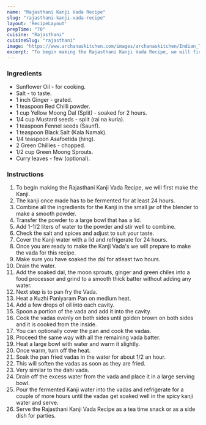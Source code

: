 ---
name: "Rajasthani Kanji Vada Recipe"
slug: "rajasthani-kanji-vada-recipe"
layout: 'RecipeLayout'
prepTime: "70"
cuisine: "Rajasthani"
cuisineSlug: "rajasthani"
image: "https://www.archanaskitchen.com/images/archanaskitchen/Indian_Tea_Time_Snacks/Rasjasthani_Vegetarian_Kanji_Vada_Marwari_Recipe_Archanas_Kitchen-1.jpg"
excerpt: "To begin making the Rajasthani Kanji Vada Recipe, we will first make the Kanji"
---

### Ingredients

- Sunflower Oil - for cooking.
- Salt - to taste.
- 1 inch Ginger - grated.
- 1 teaspoon Red Chilli powder.
- 1 cup Yellow Moong Dal (Split) - soaked for 2 hours.
- 1/4 cup Mustard seeds - split (rai na kuria).
- 1 teaspoon Fennel seeds (Saunf).
- 1 teaspoon Black Salt (Kala Namak).
- 1/4 teaspoon Asafoetida (hing).
- 2 Green Chillies - chopped.
- 1/2 cup Green Moong Sprouts.
- Curry leaves - few (optional).

### Instructions

1. To begin making the Rajasthani Kanji Vada Recipe, we will first make the Kanji.
1. The kanji once made has to be fermented for at least 24 hours.
1. Combine all the ingredients for the Kanji in the small jar of the blender to make a smooth powder.
1. Transfer the powder to a large bowl that has a lid.
1. Add 1-1/2 liters of water to the powder and stir well to combine.
1. Check the salt and spices and adjust to suit your taste.
1. Cover the Kanji water with a lid and refrigerate for 24 hours.
1. Once you are ready to make the Kanji Vada's we will prepare to make the vada for this recipe.
1. Make sure you have soaked the dal for atleast two hours.
1. Drain the water.
1. Add the soaked dal, the moon sprouts, ginger and green chiles into a food processor and grind to a smooth thick batter without adding any water.
1. Next step is to pan fry the Vada.
1. Heat a Kuzhi Paniyaram Pan on medium heat.
1. Add a few drops of oil into each cavity.
1. Spoon a portion of the vada and add it into the cavity.
1. Cook the vadas evenly on both sides until golden brown on both sides and it is cooked from the inside.
1. You can optionally cover the pan and cook the vadas.
1. Proceed the same way with all the remaining vada batter.
1. Heat a large bowl with water and warm it slightly.
1. Once warm, turn off the heat.
1. Soak the pan fried vadas in the water for about 1/2 an hour.
1. This will soften the vadas as soon as they are fried.
1. Very similar to the dahi vada.
1. Drain off the excess water from the vada and place it in a large serving bowl.
1. Pour the fermented Kanji water into the vadas and refrigerate for a couple of more hours until the vadas get soaked well in the spicy kanji water and serve.
1. Serve the Rajasthani Kanji Vada Recipe as a tea time snack or as a side dish for parties.
